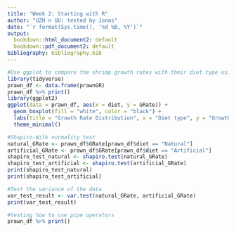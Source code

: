 ```yaml
---
title: "Week 2: Starting with R"
author: "UZH n UU: tested by Jonas"
date: "`r format(Sys.time(), '%d %B, %Y')`"
output:
  bookdown::html_document2: default
  bookdown::pdf_document2: default
bibliography: bibliography.bib
---
```


```r
#Use ggplot to compare the shrimp growth rates with their diet type using boxplot with modified aesthetics
library(tidyverse)
prawn_df <- data.frame(prawnGR)
prawn_df %>% print()
library(ggplot2)
ggplot(data = prawn_df, aes(x = diet, y = GRate)) +
  geom_boxplot(fill = "white", color = "black") +
  labs(title = "Growth Rate Distribution", x = "Diet type", y = "Growth Rate") +
  theme_minimal()

#Shapiro-Wilk normality test
natural_GRate <- prawn_df$GRate[prawn_df$diet == "Natural"]
artificial_GRate <- prawn_df$GRate[prawn_df$diet == "Artificial"]
shapiro_test_natural <- shapiro.test(natural_GRate)
shapiro_test_artificial <- shapiro.test(artificial_GRate)
print(shapiro_test_natural)
print(shapiro_test_artificial)

#Test the variance of the data
var_test_result <- var.test(natural_GRate, artificial_GRate)
print(var_test_result)


```

```r
#testing how to use pipe operators
prawn_df %>% print()
```

```r

```

```r

```

```r

```

```r

```



